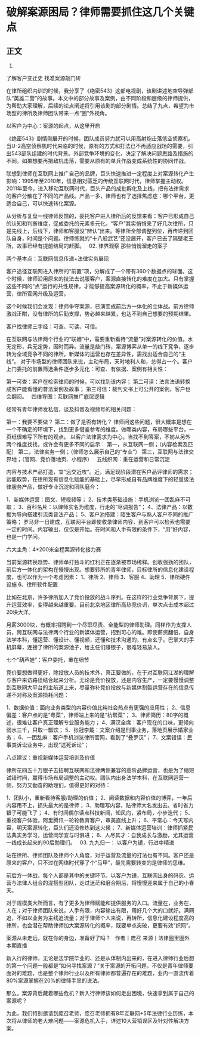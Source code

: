# 破解案源困局？律师需要抓住这几个关键点
## 正文

01.
了解客户变迁史
找准案源敲门砖

在律所组织内训的时候，我分享了《绝密543》这部电视剧，该剧讲述地空导弹部队“英雄二营”的故事。本文中的部分故事及案例，由不同阶段和层级的律师提供，为帮助大家理解，后续的论点阐述将引用该剧的部分剧情。总结了九点，希望为市场型的律所及律师团队带来一点“圈”外视角。

以客户为中心：案源的起点，从这里开启

《绝密543》剧情刚展开的时候，团队成员努力就可以用高射炮击落低空侦察机。当U-2高空侦察机时代来临的时候，原有的方式和打法已不再适应战场的需要，引出543部队组建的时代背景。外部竞争环境的变化，决定了解决问题思路及措施的不同。如果想要再把敌机击落，需要从原有的单兵作战变成系统性的协同作战。

联想到律师在互联网上推广自己的品牌，巨头快速推进一定程度上对案源转化产生影响：1995年至2010年，信息相对匮乏的传统互联网时代，律师掌握主动权。2011年至今，进入移动互联网时代，巨头产品的成批孵化及上线，把有法律需求的客户分散在了不同的产品线。产品一多，律师也有了选择焦虑症：哪个平台，更适合自己，可以快速转化案源。

从分析与复盘一线律师反馈的，委托客户进入律所后的反馈来看：客户已形成自己的认知和判断维度，促成委托的元素多元化。“客户”其实悄悄来了好几次律所，只是先线上，后线下，律师和客服没“辨认”出来。等律所全部调整到位，再传递到团队自身，时间是个问题。律师练就的“十八般武艺”还没展开，客户已去了隔壁老王所，故事已经有提前结局的赶脚。
 
02.
律界观察
那些悄悄溜走的案子

两个基本点：互联网信息传递+法律实务展现

客户途径互联网进入律所的“前置”项，分解成了一个带有360个数据点的球面。这个时候，律师沿用原来的技法去说服客户，案源直接转化的难度在加大。只有掌握这些不同的“点”运行的共性规律，才能够提高案源转化的概率，不止于新媒体运营，律所官网升级及运营。



这个时候我们会发现：律师争夺案源，已演变成前后方一体化的立体战。前方律师激战正酣，没有律所的后勤支撑，势必越来越累，也达不到自己想要的预期结果。

客户找律师三字经：可查、可读、可信。

在互联网与法律两个行业的“联姻”中，需要重新看待“流量”对案源转化的价值。水无定形，兵无定势，因时而异。流量是敲门砖，案源博弈从单一的线下竞争，逐步转为全域竞争不同的律所，新媒体的运营也存在差异性，需找出适合自己的“主线”。
对于市场型的律师团队来说，主动布局，天时地利人和，总得占一个。客户上门委托的前置筛选条件逐步多元化：可查、有依据、案例有相关性：

第一可查：客户在检索律师的时候，可以找到该内容；
第二可读：法言法语转换成客户能看懂的普法案例及故事；
第三可信：裁判文书上可公开的案例，客户也会翻阅。
 
四维导图：互联网推广底层逻辑

经常有青年律师发私信，谈及抖音及视频号的相关问题：

第一：我要不要做？
第二：做了是否有转化？
律师问这些问题，很大概率是想在一个不确定的环境下，找到更多借鉴参考的维度。做哪类内容，布局哪些平台，一页纸很难写下所有的观点。
以客户法律需求为中心，当找不到答案，不妨从另外两个维度找找，或许会有更多不同的启示：
第一，从互联网一侧；（内容检索及匹配）
第二，法律实务一侧；（律师怎么展示自己的“专业”）
第三，互联网与法律交界地；（官网、竞价落地页、小程序）
 
五线织网：重在运营和日常沉淀

内容与技术产品打造，宜“远交近攻”。近，满足现阶段潜在客户品评律师的需求；远能取势，在律所现有信息化赋能的基础上，尽早形成自有品牌维度下的轻量级法律服务产品，做好专业沉淀和团队磨合：

1、新媒体运营：图文、短视频等；
2、技术类基础设施：手机浏览一团乱麻不可取；
3、百科名片：以律师实名为维度，行走的“尽调报告”；
4、法律产品：以数据为导向搭建引流类普法产品；
5、客户池搭建：陌生客户与熟人客户不同的推广策略；
罗马非一日建成，互联网平台即使收录律师内容，到客户可以检索也需要一定的时间。内容输出，仅仅是开始。在时间和人手有限的条件下，“用”好内容，也是一门学问。

六大主角：4*200米全程案源转化接力赛

当前案源转换趋势、律师单打独斗的红利正在逐渐被市场稀释。创收强劲的团队，前后方一体化的架构在慢慢出现。想要转所的青年律师，目标律所的信息化建设程度，也可以作为一个考虑因素：
1、律所
2、律师
3、客服
4、助理
5、律所硬件设施
6、律所软件配置

比如在北京，许多律所加入了竞价投放的战斗序列。在这样的行业竞争背景下，提升运营效率，变得越来越重要。目前北京地区律所高热竞价词，单次点击成本超过20块大洋。

月薪3000块，有概率招聘到一个尽职尽责、全能型的律师助理。同样作为支撑人员，跨互联网与法律两个行业的新媒体运营，招到可心的难。即使薪资翻倍，自身法学本科，懂运营、懂设计、懂视频，还懂和技术沟通的，有点玄乎。巴掌大的手机屏幕，连接了律所的案源池子，给主任们赚银子，很难轻易放人。

七个“葫芦娃”：客户委托，重在细节

竞价要想做得更好，除投放人员的技术外，真正要做的，在于对互联网江湖的理解与客户来访路径结合起来分析。无论是竞价投放，还是内容生产，一定要慢慢调整到互联网大平台的主航道上来，尽量弥补竞价投放与新媒体割裂运营存在的信息传递不对称及案源损耗问题：

1、数据价值：面向业务类型的内容价值比纯社会热点有更强的应用性；
2、信息偏差：客户点的是“粤菜”，律师端上来的是“杭帮菜”；
3、律师简历：80字的概述，很难让客户真正理解专业服务能力；
4、满汉全席：客户现在的口味，更倾向弱水三千，只取一瓢饮；
5、张冠李戴：文案介绍是刑事业务，落地页展示婚家业务；
6、一团乱麻：客户手机浏览律所官网，看到了“叠罗汉”；
7、文案错误：民事类诉讼业务中，出现“送死诉讼”；

八点建议：重视新媒体运营培训及价值

律所花四五十万银子去招聘互联网和法律两侧兼容的高阶品牌运营，也是为了缩短试错时间，赢得市场布局调整的主动权。团队内出身法学本科，在互联网运营一侧，努力又勤奋的助理们，值得更好的对待：

1、团队小，重新看待客服/助理的价值；
2、阅读数据和内容价值的博弈，一年后内容用不上，损失最大的是律师；
3、助理写内容，贴律师大名发出去。省时省力银子可能飞了；
4、有时间偶尔读点科技新闻，知风向，紧布局，小步迭代；
5、重视客户体验，阿里腾讯一轮轮教育客户，审美直线上升；
6、平常心：今天写内容，明天案源转化，巨头们还没修炼到这火候；
7、新媒体运营培训：律师抓紧民法典实务学习，运营同学宜与时俱进；
8、人尽其才：自我成长与激励，尤其运营一线成长起来的90后助理们。
 
03.
九九归一：
以客户为镜，行进中精进

站在律所、律师团队及律师个人角度，对于运营及流量的打法也有不同。客户还是原来的客户，只不过在网络时代穿了个“马甲”，最先需要转变的是律师的思维。

前后方一体战，每个人都是其中的关键环节。以客户为镜，互联网出身的码农、运营与法律人组合的混搭型团队，走过迷茫和磨合期后，将慢慢迎来属于自己的小春天。

对于规模类大所而言，有了更多为律师赋能和提供服务的入口。流量在，业务在，人在；对于律师团队来说，人手有限，内容输出有限，用好几个大的口就好。满网追，不如以业务为主线追流量；对于律师个人来说，再转所，信息化建设程度高的律所，也会潜在帮助律师加大案源转化的概率，既要单点突破，更要有效“织网”。

案源从未走远，就在你的身边，准备好了吗？
 
作者丨庞召
来源丨法律圈里圈外
 
本期直播

新入行的律师，无论是法学院毕业的、还是从体制内出来的，在进入律师行业后想的第一个问题一般都是“如何寻找案源？”关于案源的开拓问题，不仅是青年律师要面对的难题，也是整个律师行业以及所有律师都普遍存在的难题，业内一直流传着80%案源掌握在20%的律师手里的说法。

那么，案源背后藏着哪些危机？新入行律师该如何走出困境，快速拿到属于自己的案源呢？

为此，我们特别邀请到庞召老师，庞召老师拥有8年互联网+5年法律行业历练，本次将从律师的老大难问题——案源危机入手，详述10大营销误区及针对性解决方案。
 

